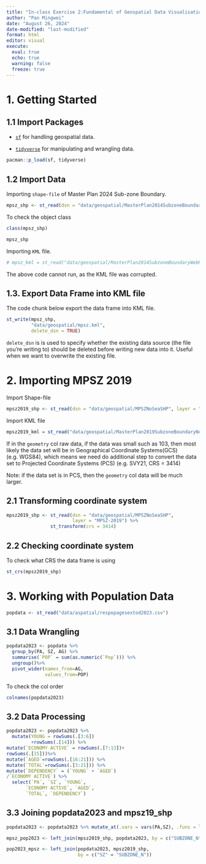 ```yaml
---
title: "In-class Exercise 2:Fundamental of Geospatial Data Visualisation and tmap Methods"
author: "Pan Mingwei"
date: "August 26, 2024"
date-modified: "last-modified"
format: html
editor: visual
execute: 
  eval: true
  echo: true
  warning: false
  freeze: true
---
```


# 1. Getting Started

## 1.1 Import Packages

-   [`sf`](https://r-spatial.github.io/sf/) for handling geospatial data.

-   [`tidyverse`](https://www.tidyverse.org/) for manipulating and wrangling data.

```r
pacman::p_load(sf, tidyverse)
```

## 1.2 Import Data

Importing `shape-file` of Master Plan 2024 Sub-zone Boundary.

```r
mpsz_shp <- st_read(dsn = "data/geospatial/MasterPlan2014SubzoneBoundaryWebSHP", layer = "MP14_SUBZONE_WEB_PL")
```

To check the object class

```r
class(mpsz_shp)
```

```r
mpsz_shp
```

Importing `KML` file.

```r
# mpsz_kml = st_read("data/geospatial/MasterPlan2014SubzoneBoundaryWebKML.kml")
```

::: callout-warning
The above code cannot run, as the KML file was corrupted.
:::

## 1.3. Export Data Frame into KML file

The code chunk below export the data frame into KML file.

```r
st_write(mpsz_shp,
         "data/geospatial/mpsz.kml",
         delete_dsn = TRUE)
```

::: callout-note
`delete_dsn` is is used to specify whether the existing data source (the file you're writing to) should be deleted before writing new data into it. Useful when we want to overwrite the existing file.
:::

# 2. Importing MPSZ 2019

Import Shape-file

```r
mpsz2019_shp <- st_read(dsn = "data/geospatial/MPSZNoSeaSHP", layer = "MPSZ-2019")
```

Import KML file

```r
mpsz2019_kml = st_read("data/geospatial/MasterPlan2019SubzoneBoundaryNoSeaKML.kml")
```

::: callout-tip
If in the `geometry` col raw data, if the data was small such as 103, then most likely the data set will be in Geographical Coordinate Systems(GCS) (e.g. WGS84), which means we need do additional step to convert the data set to Projected Coordinate Systems (PCS) (e.g. SVY21, CRS = 3414)

Note: if the data set is in PCS, then the `geometry` col data will be much larger.
:::

## 2.1 Transforming coordinate system

```r
mpsz2019_shp <- st_read(dsn = "data/geospatial/MPSZNoSeaSHP", 
                        layer = "MPSZ-2019") %>%
                st_transform(crs = 3414)
```

## 2.2 Checking coordinate system

To check what CRS the data frame is using

```r
st_crs(mpsz2019_shp)
```

# 3. Working with Population Data

```r
popdata <- st_read("data/aspatial/respopagesextod2023.csv")
```

## 3.1 Data Wrangling

```r
popdata2023 <- popdata %>%
  group_by(PA, SZ, AG) %>%
  summarise(`POP` = sum(as.numeric(`Pop`))) %>%
  ungroup()%>%
  pivot_wider(names_from=AG, 
              values_from=POP)
```

To check the col order

```r
colnames(popdata2023)
```

## 3.2 Data Processing

```r
popdata2023 <- popdata2023 %>%
  mutate(YOUNG = rowSums(.[3:6])
         +rowSums(.[14])) %>%
mutate(`ECONOMY ACTIVE` = rowSums(.[7:13])+
rowSums(.[15]))%>%
mutate(`AGED`=rowSums(.[16:21])) %>%
mutate(`TOTAL`=rowSums(.[3:21])) %>%  
mutate(`DEPENDENCY` = (`YOUNG` + `AGED`)
/`ECONOMY ACTIVE`) %>%
  select(`PA`, `SZ`, `YOUNG`, 
       `ECONOMY ACTIVE`, `AGED`, 
       `TOTAL`, `DEPENDENCY`)
```

## 3.3 Joining popdata2023 and mpsz19_shp

```r
popdata2023 <- popdata2023 %>% mutate_at(.vars = vars(PA,SZ), .funs = list(toupper))
```

```r
mpsz_pop2023 <- left_join(mpsz2019_shp, popdata2023, by = c("SUBZONE_N" = "SZ"))
```

```r
pop2023_mpsz <- left_join(popdata2023, mpsz2019_shp,
                          by = c("SZ" = "SUBZONE_N"))
```
